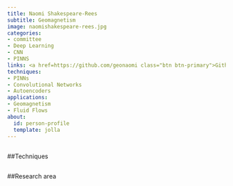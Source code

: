 ```yaml
---
title: Naomi Shakespeare-Rees
subtitle: Geomagnetism
image: naomishakespeare-rees.jpg
categories:
- committee
- Deep Learning
- CNN
- PINNS
links: <a href=https://github.com/geonaomi class="btn btn-primary">Github</a>
techniques:
- PINNs
- Convolutional Networks
- Autoencoders
applications:
- Geomagnetism
- Fluid Flows
about:
  id: person-profile
  template: jolla
---
```

   
:::{#person-profile}
:::
   
##
##Techniques
   
:::{#Techniques}
:::
   
##
##Research area
   
:::{#applications}
:::
